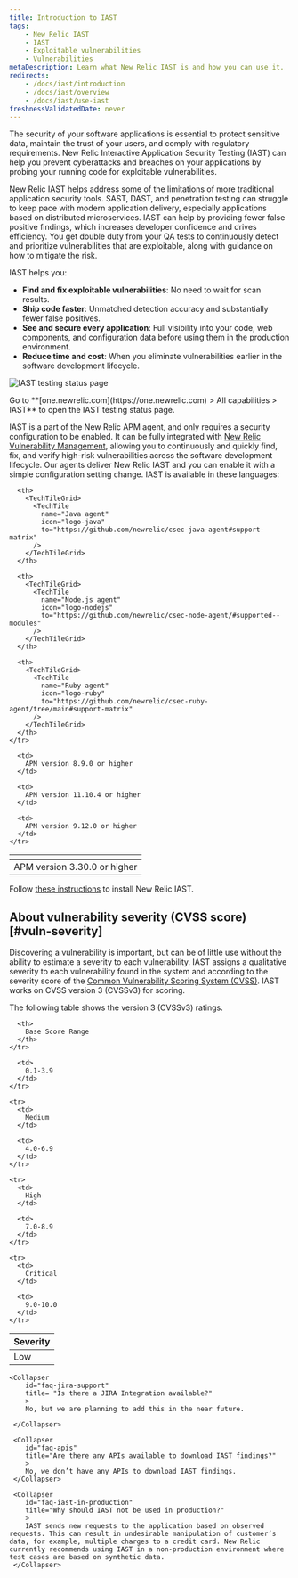 ```yaml
---
title: Introduction to IAST
tags:
    - New Relic IAST
    - IAST
    - Exploitable vulnerabilities
    - Vulnerabilities
metaDescription: Learn what New Relic IAST is and how you can use it.
redirects:
    - /docs/iast/introduction
    - /docs/iast/overview
    - /docs/iast/use-iast
freshnessValidatedDate: never
---
```


The security of your software applications is essential to protect sensitive data, maintain the trust of your users, and comply with regulatory requirements. New Relic Interactive Application Security Testing (IAST) can help you prevent cyberattacks and breaches on your applications by probing your running code for exploitable vulnerabilities.

New Relic IAST helps address some of the limitations of more traditional application security tools. SAST, DAST, and penetration testing can struggle to keep pace with modern application delivery, especially applications based on distributed microservices. IAST can help by providing fewer false positive findings, which increases developer confidence and drives efficiency. You get double duty from your QA tests to continuously detect and prioritize vulnerabilities that are exploitable, along with guidance on how to mitigate the risk.

IAST helps you:

- <DNT>**Find and fix exploitable vulnerabilities**</DNT>: No need to wait for scan results.
- <DNT>**Ship code faster**</DNT>: Unmatched detection accuracy and substantially fewer false positives.
- <DNT>**See and secure every application**</DNT>: Full visibility into your code, web components, and configuration data before using them in the production environment.
- <DNT>**Reduce time and cost**</DNT>: When you eliminate vulnerabilities earlier in the software development lifecycle.


<img
  title="IAST testing status page"
  alt="IAST testing status page"
  src="/images/iast_screenshot-full_testing-status.webp"
/>

<figcaption>
  Go to <DNT>**[one.newrelic.com](https://one.newrelic.com) > All capabilities > IAST**</DNT> to open the IAST testing status page.
</figcaption>

IAST is a part of the New Relic APM agent, and only requires a security configuration to be enabled. It can be fully integrated with [New Relic Vulnerability Management](/docs/vulnerability-management/overview/), allowing you to continuously and quickly find, fix, and verify high-risk vulnerabilities across the software development lifecycle.
Our <InlinePopover type="apm" /> agents deliver New Relic IAST and you can enable it with a simple configuration setting change. IAST is available in these languages:

<table>
  <thead>
    <tr>
      <th>
        <TechTileGrid>
          <TechTile
            name="Go agent"
            icon="logo-go"
            to="https://github.com/newrelic/csec-go-agent/tree/main#support-matrix"
          />
        </TechTileGrid>
      </th>

      <th>
        <TechTileGrid>
          <TechTile
            name="Java agent"
            icon="logo-java"
            to="https://github.com/newrelic/csec-java-agent#support-matrix"
          />
        </TechTileGrid>
      </th>

      <th>
        <TechTileGrid>
          <TechTile
            name="Node.js agent"
            icon="logo-nodejs"
            to="https://github.com/newrelic/csec-node-agent/#supported--modules"
          />
        </TechTileGrid>
      </th>

      <th>
        <TechTileGrid>
          <TechTile
            name="Ruby agent"
            icon="logo-ruby"
            to="https://github.com/newrelic/csec-ruby-agent/tree/main#support-matrix"
          />
        </TechTileGrid>
      </th>
    </tr>
  </thead>

  <tbody>
    <tr>
      <td>
        APM version 3.30.0 or higher
      </td>

      <td>
        APM version 8.9.0 or higher
      </td>

      <td>
        APM version 11.10.4 or higher
      </td>

      <td>
        APM version 9.12.0 or higher
      </td>
    </tr>
  </tbody>
</table>

Follow [these instructions](/docs/iast/install/) to install New Relic IAST.

## About vulnerability severity (CVSS score) [#vuln-severity]

Discovering a vulnerability is important, but can be of little use without the ability to estimate a severity to each vulnerability. IAST assigns a qualitative severity to each vulnerability found in the system and according to the severity score of the [Common Vulnerability Scoring System (CVSS)](https://nvd.nist.gov/vuln-metrics/cvss). IAST works on CVSS version 3 (CVSSv3) for scoring.

The following table shows the version 3 (CVSSv3) ratings.

<table>
  <thead>
    <tr>
      <th>
        Severity
      </th>

      <th>
        Base Score Range
      </th>
    </tr>
  </thead>

  <tbody>
    <tr>
      <td>
        Low
      </td>

      <td>
        0.1-3.9
      </td>
    </tr>

    <tr>
      <td>
        Medium
      </td>

      <td>
        4.0-6.9
      </td>
    </tr>

    <tr>
      <td>
        High
      </td>

      <td>
        7.0-8.9
      </td>
    </tr>

    <tr>
      <td>
        Critical
      </td>

      <td>
        9.0-10.0
      </td>
    </tr>
  </tbody>
</table>

<CollapserGroup>

    <Collapser 
        id="faq-jira-support"
        title= "Is there a JIRA Integration available?"
        >
        No, but we are planning to add this in the near future.

     </Collapser>

     <Collapser
        id="faq-apis"
        title="Are there any APIs available to download IAST findings?"
        >
        No, we don’t have any APIs to download IAST findings.
     </Collapser>

     <Collapser
        id="faq-iast-in-production"
        title="Why should IAST not be used in production?"
        >
        IAST sends new requests to the application based on observed requests. This can result in undesirable manipulation of customer’s data, for example, multiple charges to a credit card. New Relic currently recommends using IAST in a non-production environment where test cases are based on synthetic data.
     </Collapser>
</CollapserGroup>





